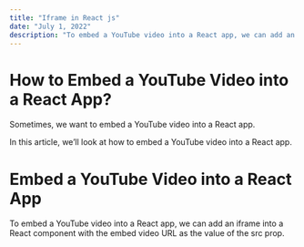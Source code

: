 ```yaml
---
title: "Iframe in React js"
date: "July 1, 2022"
description: "To embed a YouTube video into a React app, we can add an iframe into a React component with the embed video URL as the value of the src prop."
---
```


# How to Embed a YouTube Video into a React App?

Sometimes, we want to embed a YouTube video into a React app.

In this article, we’ll look at how to embed a YouTube video into a React app.

# Embed a YouTube Video into a React App

To embed a YouTube video into a React app, we can add an iframe into a React component with the embed video URL as the value of the src prop.
